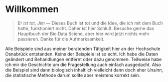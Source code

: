 # Willkommen {.unnumbered}

> *Er ist tot, Jim* --- Dieses Buch ist tot und die Idee, die ich mit dem Buch hatte, funktioniert nicht. Daher ist hier Schluß. Besuche gerne das Hauptbuch der Bio Data Sciene, aber hier wird jetzt nichts mehr passieren. Danke für die Aufmerksamkeit. 

Alle Beispiele sind aus meiner beratenden Tätigkeit hier an der Hochschule Osnabrück entstanden. Keins der Beispiele ist so echt. Ich habe die Daten geändert und Behandlungen entfernt oder dazu genommen. Teilweise habe ich mir die Geschichte um die Fragestellung auch einfach ausgedacht. Also die Beispiel sind dann biologisch inhaltlich vielleicht dann doch eher *Unsinn*, die statistische Methode darum sollte aber meistens korrekt sein.

